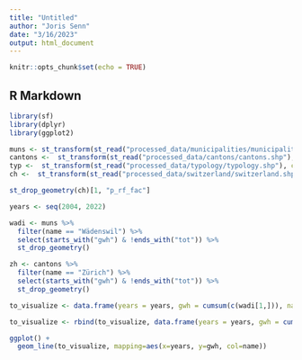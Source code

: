 ```yaml
---
title: "Untitled"
author: "Joris Senn"
date: "3/16/2023"
output: html_document
---
```


```r
knitr::opts_chunk$set(echo = TRUE)
```

## R Markdown
```r
library(sf)
library(dplyr)
library(ggplot2)
```

```r
muns <- st_transform(st_read("processed_data/municipalities/municipalities.shp"), crs=4326)
cantons <-  st_transform(st_read("processed_data/cantons/cantons.shp"), crs=4326)
typ <-  st_transform(st_read("processed_data/typology/typology.shp"), crs=4326)
ch <-  st_transform(st_read("processed_data/switzerland/switzerland.shp"), crs=4326)
```

```r
st_drop_geometry(ch)[1, "p_rf_fac"]
```


```r
years <- seq(2004, 2022)

wadi <- muns %>% 
  filter(name == "Wädenswil") %>%
  select(starts_with("gwh") & !ends_with("tot")) %>%
  st_drop_geometry()

zh <- cantons %>% 
  filter(name == "Zürich") %>%
  select(starts_with("gwh") & !ends_with("tot")) %>%
  st_drop_geometry()

to_visualize <- data.frame(years = years, gwh = cumsum(c(wadi[1,])), name="Wädenswil")

to_visualize <- rbind(to_visualize, data.frame(years = years, gwh = cumsum(c(zh[1,])), name="Zürich"))

ggplot() +
  geom_line(to_visualize, mapping=aes(x=years, y=gwh, col=name))
```

